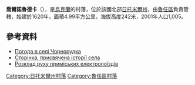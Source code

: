 {{coord|49|50|31|N|29|3|45|E|scale:30000|display=title}}

'''喬爾諾魯德卡'''（{{lang-uk|Чорнорудка}}），是[[烏克蘭|烏克蘭]]的村落，位於該國北部[[日托米爾州|日托米爾州]]，由[[魯任區|魯任區]]負責管轄，始建於1620年，面積4.99平方公里，海拔高度242米，2001年人口1,005。

==參考資料==
* [http://weather.in.ua/ua/zhitomirskaja/28541 Погода в селі Чорнорудка]{{Wayback|url=http://weather.in.ua/ua/zhitomirskaja/28541 |date=20130531205628 }}
* [http://mskifa.narod.ru/chornorudka.html Сторінка, присвячена історії села ]{{Wayback|url=http://mskifa.narod.ru/chornorudka.html |date=20171022010321 }}
* [http://swrailway.gov.ua/timetable/eltrain/?sid=630&lng= Розклад руху приміських електропоїздів]{{Wayback|url=http://swrailway.gov.ua/timetable/eltrain/?sid=630&lng= |date=20190108193230 }}

{{DEFAULTSORT:Чорнорудка}}
[[Category:日托米爾州村落|Category:日托米爾州村落]]
[[Category:魯任區村落|Category:魯任區村落]]


{{Zhytomyr-geo-stub}}